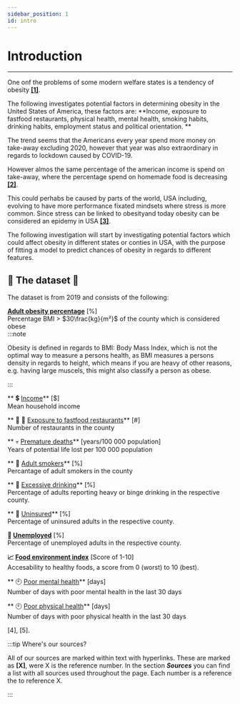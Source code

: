 ```yaml
---
sidebar_position: 1
id: intro
---
```

# Introduction 
___ 
One onf the problems of some modern welfare states is a tendency of obesity **[[1]](https://www.sciencedirect.com/science/article/pii/S1570677X10000663?via%3Dihub#bib0255)**.

The following investigates potential factors in determining obesity in the United States of America, these factors are: **Income, exposure to fastfood restaurants, physical health, mental health, smoking habits, drinking habits, employment status and political orientation.
**

The trend seems that the Americans every year spend more money on take-away  excluding 2020, however that year was also extraordinary in regards to lockdown caused by COVID-19.

However almos the same percentage of the american income is spend on take-away, where the percentage spend on homemade food is decreasing **[[2]](https://www.ers.usda.gov/data-products/ag-and-food-statistics-charting-the-essentials/food-prices-and-spending/)**.

This could perhabs be caused by parts of the world, USA including, evolving to have more performance fixated mindsets where stress is more common. Since stress can be linked to obesityand today obesity can be considered an epidemy in USA **[[3]](https://www.ncbi.nlm.nih.gov/pmc/articles/PMC4214609/)**.

The following investigation will start by investigating potential factors which could affect obesity in different states or conties in USA, with the purpose of fitting a model to predict chances of obesity in regards to different features. 

## :page_with_curl: The dataset :page_with_curl:

The dataset is from 2019 and consists of the following: 

**[Adult obesity percentage](https://www.countyhealthrankings.org/explore-health-rankings/measures-data-sources/county-health-rankings-model/health-factors/health-behaviors/diet-exercise/adult-obesity)** [%]<br />
Percentage BMI > $30\frac{kg}{m²}$ of the county which is considered obese  
:::note

Obesity is defined in regards to BMI: Body Mass Index, which is not the optimal way to measure a persons health, as BMI measures a persons density in regards to height, which means if you are heavy of other reasons, e.g. having large muscels, this might also classify a person as obese.

:::



** :heavy_dollar_sign: [Income](https://www.kaggle.com/datasets/goldenoakresearch/us-household-income-stats-geo-locations)**  [$]  <br />
Mean household income

 ** :hamburger: :fries: [Exposure to fastfood restaurants](https://www.kaggle.com/datasets/rishidamarla/fast-food-restaurants-in-america?resource=download)**  [#] <br />
 Number of restaurants in the county 

 ** :skull: [Premature deaths](https://www.countyhealthrankings.org/explore-health-rankings/measures-data-sources/county-health-rankings-model/health-outcomes/length-of-life/premature-death-ypll)**   [years/100 000 population] <br />
 Years of potential life lost per 100 000 population

 ** :smoking: [Adult smokers](https://www.countyhealthrankings.org/explore-health-rankings/measures-data-sources/county-health-rankings-model/health-factors/health-behaviors/tobacco-use/adult-smoking)**  [%] <br />
 Percantage of adult smokers in the county

 ** :wine_glass: [Excessive drinking](https://www.countyhealthrankings.org/explore-health-rankings/measures-data-sources/county-health-rankings-model/health-factors/health-behaviors/alcohol-drug-use/excessive-drinking)**  [%] <br />
 Percentage of adults reporting heavy or binge drinking in the respective county.

** :office: [Uninsured](https://www.countyhealthrankings.org/explore-health-rankings/measures-data-sources/county-health-rankings-model/health-factors/clinical-care/access-to-care/uninsured)**  [%] <br />
 Percentage of uninsured adults in the respective county.

**:statue_of_liberty: [Unemployed](https://www.countyhealthrankings.org/explore-health-rankings/measures-data-sources/county-health-rankings-model/health-factors/social-and-economic-factors/employment/unemployment)** [%]  <br />
Percentage of unemployed adults in the respective county.

**:chart_with_upwards_trend: [Food environment index](https://www.countyhealthrankings.org/explore-health-rankings/measures-data-sources/county-health-rankings-model/health-factors/health-behaviors/diet-exercise/food-environment-index)** [Score of 1-10]  <br />
Accesability to healthy foods, a score from 0 (worst) to 10 (best).

** :clock10: [Poor mental health](https://www.countyhealthrankings.org/explore-health-rankings/measures-data-sources/county-health-rankings-model/health-outcomes/quality-of-life/poor-mental-health-days)** [days] <br />
Number of days with poor mental health in the last 30 days

** :clock10: [Poor physical health](https://www.countyhealthrankings.org/explore-health-rankings/measures-data-sources/county-health-rankings-model/health-outcomes/quality-of-life/poor-physical-health-days)** [days] <br />
Number of days with poor physical health in the last 30 days




[4], [5].


:::tip Where's our sources?


All of our sources are marked within text with hyperlinks. These are marked as **[X]**, were X is the reference number. 
In the section ***Sources*** you can find a list with all sources used throughout the page. Each number is a reference the to reference X.


:::
